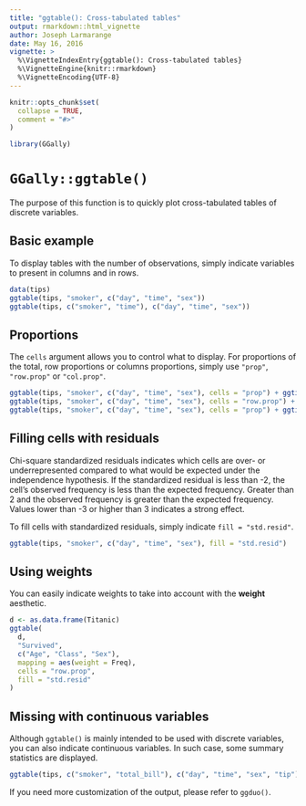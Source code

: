 ```yaml
---
title: "ggtable(): Cross-tabulated tables"
output: rmarkdown::html_vignette
author: Joseph Larmarange
date: May 16, 2016
vignette: >
  %\VignetteIndexEntry{ggtable(): Cross-tabulated tables}
  %\VignetteEngine{knitr::rmarkdown}
  %\VignetteEncoding{UTF-8}
---
```


```r
knitr::opts_chunk$set(
  collapse = TRUE,
  comment = "#>"
)
```

```r
library(GGally)
```


# `GGally::ggtable()`

The purpose of this function is to quickly plot cross-tabulated tables of discrete variables.


## Basic example

To display tables with the number of observations, simply indicate variables to present in columns and in rows.

```r
data(tips)
ggtable(tips, "smoker", c("day", "time", "sex"))
ggtable(tips, c("smoker", "time"), c("day", "time", "sex"))
```

## Proportions

The `cells` argument allows you to control what to display. For proportions of the total, row proportions or columns proportions, simply use `"prop"`, `"row.prop"` or `"col.prop"`.

```r
ggtable(tips, "smoker", c("day", "time", "sex"), cells = "prop") + ggtitle("Proportions of total")
ggtable(tips, "smoker", c("day", "time", "sex"), cells = "row.prop") + ggtitle("Row proportions")
ggtable(tips, "smoker", c("day", "time", "sex"), cells = "prop") + ggtitle("Column proportions")
```

## Filling cells with residuals

Chi-square standardized residuals indicates which cells are over- or underrepresented compared to what would be expected under the independence hypothesis. If the standardized residual is less than -2, the cell’s observed frequency is less than the expected frequency. Greater than 2 and the observed frequency is greater than the expected frequency. Values lower than -3 or higher than 3 indicates a strong effect.

To fill cells with standardized residuals, simply indicate `fill = "std.resid"`.

```r
ggtable(tips, "smoker", c("day", "time", "sex"), fill = "std.resid")
```

## Using weights

You can easily indicate weights to take into account with the **weight** aesthetic.

```r
d <- as.data.frame(Titanic)
ggtable(
  d,
  "Survived",
  c("Age", "Class", "Sex"),
  mapping = aes(weight = Freq),
  cells = "row.prop",
  fill = "std.resid"
)
```

## Missing with continuous variables

Although `ggtable()` is mainly intended to be used with discrete variables, you can also indicate continuous variables. In such case, some summary statistics are displayed.

```r
ggtable(tips, c("smoker", "total_bill"), c("day", "time", "sex", "tip"))
```

If you need more customization of the output, please refer to `ggduo()`.
